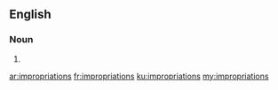 ==English==

===Noun===
{{head|en|noun plural form}}

# {{plural of|impropriation|lang=en}}

[[ar:impropriations]]
[[fr:impropriations]]
[[ku:impropriations]]
[[my:impropriations]]